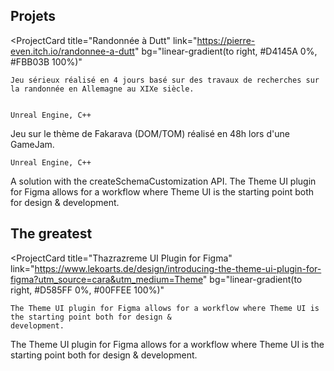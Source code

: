 ## Projets

<ProjectCard
	title="Randonnée à Dutt"
	link="https://pierre-even.itch.io/randonnee-a-dutt"
	bg="linear-gradient(to right, #D4145A 0%, #FBB03B 100%)"
>
	Jeu sérieux réalisé en 4 jours basé sur des travaux de recherches sur la randonnée en Allemagne au XIXe siècle.


	Unreal Engine, C++
</ProjectCard>
<ProjectCard
	title="Postier de Fakarava"
	link="https://pierre-even.itch.io/le-postier-de-fakarava"
	bg="linear-gradient(to right, #662D8C 0%, #ED1E79 100%)"
>
	Jeu sur le thème de Fakarava (DOM/TOM) réalisé en 48h lors d'une GameJam. 

	Unreal Engine, C++
</ProjectCard>
<ProjectCard
	title="Adding a Draft Feature to Gatsby"
	link="https://www.lekoarts.de/garden/adding-a-draft-feature-to-gatsby?utm_source=cara&utm_medium=Theme"
	bg="linear-gradient(to right, #009245 0%, #FCEE21 100%)"
>
	A solution with the createSchemaCustomization API.
</ProjectCard>
<ProjectCard
	title="Theme UI Plugin for Figma"
	link="https://www.lekoarts.de/design/introducing-the-theme-ui-plugin-for-figma?utm_source=cara&utm_medium=Theme"
	bg="linear-gradient(to right, #D585FF 0%, #00FFEE 100%)"
>
	The Theme UI plugin for Figma allows for a workflow where Theme UI is the starting point both for design &
	development.
</ProjectCard>

## The greatest

<ProjectCard
	title="Thazrazreme UI Plugin for Figma"
	link="https://www.lekoarts.de/design/introducing-the-theme-ui-plugin-for-figma?utm_source=cara&utm_medium=Theme"
	bg="linear-gradient(to right, #D585FF 0%, #00FFEE 100%)"
>
	The Theme UI plugin for Figma allows for a workflow where Theme UI is the starting point both for design &
	development.
</ProjectCard>
<ProjectCard
	title="Themazeazee UI Plugin for Figma"
	link="https://www.lekoarts.de/design/introducing-the-theme-ui-plugin-for-figma?utm_source=cara&utm_medium=Theme"
	bg="linear-gradient(to right, #D585FF 0%, #00FFEE 100%)"
>
	The Theme UI plugin for Figma allows for a workflow where Theme UI is the starting point both for design &
	development.
</ProjectCard>
